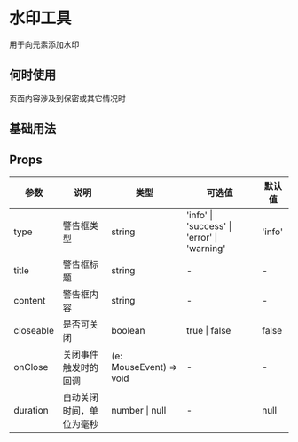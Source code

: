 # 水印工具

用于向元素添加水印

## 何时使用

页面内容涉及到保密或其它情况时

## 基础用法


<DemoBase />


## Props

| 参数      | 说明                     | 类型                    | 可选值                                      | 默认值 |
| --------- | ------------------------ | ----------------------- | ------------------------------------------- | ------ |
| type      | 警告框类型               | string                  | 'info' \| 'success' \| 'error' \| 'warning' | 'info' |
| title     | 警告框标题               | string                  | -                                           | -      |
| content   | 警告框内容               | string                  | -                                           | -      |
| closeable | 是否可关闭               | boolean                 | true \| false                               | false  |
| onClose   | 关闭事件触发时的回调     | (e: MouseEvent) => void | -                                           | -      |
| duration  | 自动关闭时间，单位为毫秒 | number \| null          | -                                           | null   |
